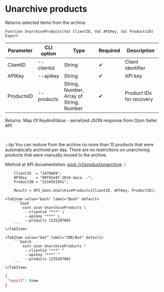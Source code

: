 ﻿---
sidebar_position: 13
---


# Unarchive products
 Returns selected items from the archive



`Function UnarchiveProducts(Val ClientID, Val APIKey, Val ProductsID) Export`

  | Parameter | CLI option | Type | Required | Description |
  |-|-|-|-|-|
  | ClientID | --clientid | String | &#x2714; | Client identifier |
  | APIKey | --apikey | String | &#x2714; | API key |
  | ProductsID | --products | String, Number, Array of String, Number | &#x2714; | Product IDs for recovery |

  
  Returns:  Map Of KeyAndValue - serialized JSON response from Ozon Seller API

<br/>

:::tip
You can restore from the archive no more than 10 products that were automatically archived per day. There are no restrictions on unarchiving products that were manually moved to the archive.

Method at API documentation: [post /v1/product/unarchive](https://docs.ozon.ru/api/seller/#operation/ProductAPI_ProductUnarchive)
:::
<br/>



```bsl title="1C:Enterprise/OneScript code example"
    ClientID  = "2479669";
    APIKey    = "09f65e9f-262d-4aca...";
    ProductID = "1334551941";

    Result = OPI_Ozon.UnarchiveProducts(ClientID, APIKey, ProductID);
```
 

 <Tabs>
  
    <TabItem value="bash" label="Bash" default>
        ```bash
            oint ozon UnarchiveProducts \
             --clientid "***" \
             --apikey "***" \
             --products 1235207802
        ```
    </TabItem>
  
    <TabItem value="bat" label="CMD/Bat" default>
        ```batch
            oint ozon UnarchiveProducts ^
             --clientid "***" ^
             --apikey "***" ^
             --products 1235207802
        ```
    </TabItem>
</Tabs>


```json title="Result"
{
 "result": true
}
```
